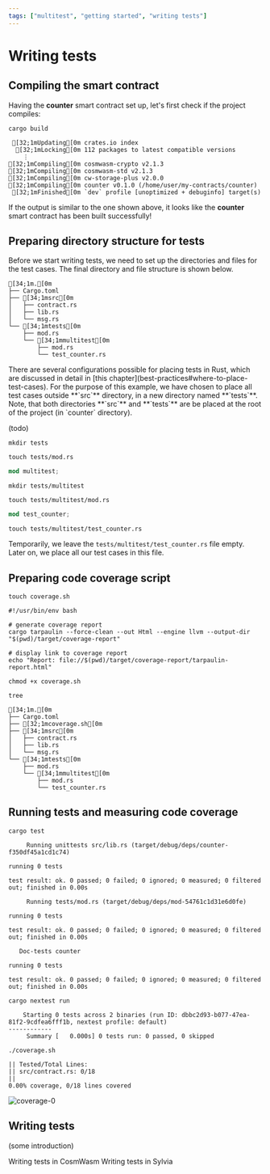 ```yaml
---
tags: ["multitest", "getting started", "writing tests"]
---
```



# Writing tests

## Compiling the smart contract

Having the **counter** smart contract set up, let's first check if the project compiles:

```shell copy filename="TERMINAL"
cargo build
```

```ansi
 [32;1mUpdating[0m crates.io index
  [32;1mLocking[0m 112 packages to latest compatible versions
    ⋮
[32;1mCompiling[0m cosmwasm-crypto v2.1.3
[32;1mCompiling[0m cosmwasm-std v2.1.3
[32;1mCompiling[0m cw-storage-plus v2.0.0
[32;1mCompiling[0m counter v0.1.0 (/home/user/my-contracts/counter)
 [32;1mFinished[0m `dev` profile [unoptimized + debuginfo] target(s) in 3.27s
```

If the output is similar to the one shown above, it looks like the **counter** smart contract has
been built successfully!

## Preparing directory structure for tests

Before we start writing tests, we need to set up the directories and files for the test cases. The
final directory and file structure is shown below.

```ansi showLineNumbers {7-11} filename="counter (directory)"
[34;1m.[0m
├── Cargo.toml
├── [34;1msrc[0m
│   ├── contract.rs
│   ├── lib.rs
│   └── msg.rs
└── [34;1mtests[0m
    ├── mod.rs
    └── [34;1mmultitest[0m
        ├── mod.rs
        └── test_counter.rs
```

<Callout>
  There are several configurations possible for placing tests in Rust, which are discussed in detail
  in [this chapter](best-practices#where-to-place-test-cases). For the purpose of this example, we
  have chosen to place all test cases outside **`src`** directory, in a new directory named
  **`tests`**.
</Callout>

<Callout>
  Note, that both directories **`src`** and **`tests`** are be placed at the root of the project (in
  `counter` directory).
</Callout>

(todo)

```shell copy filename="TERMINAL"
mkdir tests
```

```shell copy filename="TERMINAL"
touch tests/mod.rs
```

```rust copy filename="tests/mod.rs"
mod multitest;
```

```shell copy filename="TERMINAL"
mkdir tests/multitest
```

```shell copy filename="TERMINAL"
touch tests/multitest/mod.rs
```

```rust copy filename="tests/multitest/mod.rs"
mod test_counter;
```

```shell copy filename="TERMINAL"
touch tests/multitest/test_counter.rs
```

Temporarily, we leave the `tests/multitest/test_counter.rs` file empty. Later on, we place all our
test cases in this file.

## Preparing code coverage script

```shell copy filename="TERMINAL"
touch coverage.sh
```

```shell copy filename="coverage.sh"
#!/usr/bin/env bash

# generate coverage report
cargo tarpaulin --force-clean --out Html --engine llvm --output-dir "$(pwd)/target/coverage-report"

# display link to coverage report
echo "Report: file://$(pwd)/target/coverage-report/tarpaulin-report.html"
```

```shell filename="TERMINAL"
chmod +x coverage.sh
```

```shell filename="TERMINAL"
tree
```

```ansi {3} filename="counter (directory)"
[34;1m.[0m
├── Cargo.toml
├── [32;1mcoverage.sh[0m
├── [34;1msrc[0m
│   ├── contract.rs
│   ├── lib.rs
│   └── msg.rs
└── [34;1mtests[0m
    ├── mod.rs
    └── [34;1mmultitest[0m
        ├── mod.rs
        └── test_counter.rs
```

## Running tests and measuring code coverage

```shell copy filename="TERMINAL"
cargo test
```

```ansi
     Running unittests src/lib.rs (target/debug/deps/counter-f350df45a1cd1c74)

running 0 tests

test result: ok. 0 passed; 0 failed; 0 ignored; 0 measured; 0 filtered out; finished in 0.00s

     Running tests/mod.rs (target/debug/deps/mod-54761c1d31e6d0fe)

running 0 tests

test result: ok. 0 passed; 0 failed; 0 ignored; 0 measured; 0 filtered out; finished in 0.00s

   Doc-tests counter

running 0 tests

test result: ok. 0 passed; 0 failed; 0 ignored; 0 measured; 0 filtered out; finished in 0.00s
```

```shell copy filename="TERMINAL"
cargo nextest run
```

```ansi
    Starting 0 tests across 2 binaries (run ID: dbbc2d93-b077-47ea-81f2-9cdfea6fff1b, nextest profile: default)
------------
     Summary [   0.000s] 0 tests run: 0 passed, 0 skipped
```

```shell copy filename="TERMINAL"
./coverage.sh
```

```ansi
|| Tested/Total Lines:
|| src/contract.rs: 0/18
||
0.00% coverage, 0/18 lines covered
```

![coverage-0](./coverage-0.png)

## Writing tests

(some introduction)

<Cards>
  <Card
    title="Writing tests for smart contracts written using pure CosmWasm"
    href="writing-tests/writing-tests-cosmwasm"
    icon=""
  >
    Writing tests in CosmWasm
  </Card>
  <Card
    title="Writing tests for smart contracts written using Sylvia framework"
    href="writing-tests/writing-tests-sylvia"
    icon=""
  >
    Writing tests in Sylvia
  </Card>
</Cards>

